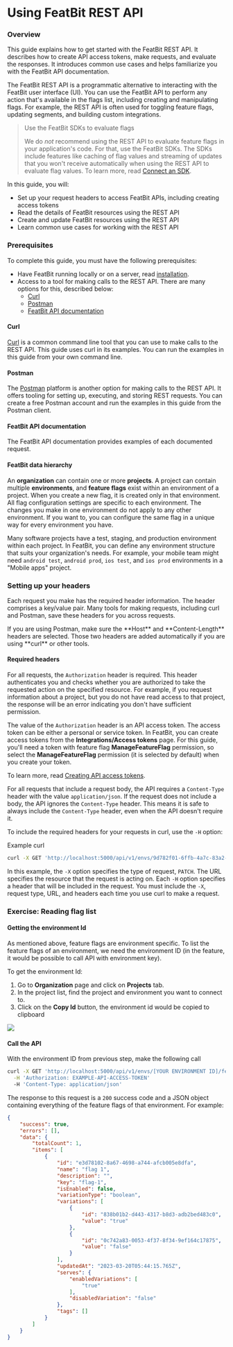 
# Using FeatBit REST API

### Overview <a href="#overview" id="overview"></a>

This guide explains how to get started with the FeatBit REST API. It describes how to create API access tokens, make requests, and evaluate the responses. It introduces common use cases and helps familiarize you with the FeatBit API documentation.

The FeatBit REST API is a programmatic alternative to interacting with the FeatBit user interface (UI). You can use the FeatBit API to perform any action that's available in the flags list, including creating and manipulating flags. For example, the REST API is often used for toggling feature flags, updating segments, and building custom integrations.

> Use the FeatBit SDKs to evaluate flags
>
> We do _not_ recommend using the REST API to evaluate feature flags in your application's code. For that, use the FeatBit SDKs. The SDKs include features like caching of flag values and streaming of updates that you won't receive automatically when using the REST API to evaluate flag values. To learn more, read [Connect an SDK](../getting-started/connect-an-sdk/).

In this guide, you will:

* Set up your request headers to access FeatBit APIs, including creating access tokens
* Read the details of FeatBit resources using the REST API
* Create and update FeatBit resources using the REST API
* Learn common use cases for working with the REST API

### Prerequisites

To complete this guide, you must have the following prerequisites:

* Have FeatBit running locally or on a server, read [installation](../installation/full-installation.md).
* Access to a tool for making calls to the REST API. There are many options for this, described below:
  * [Curl](https://curl.se/)
  * [Postman](https://www.postman.com/)
  * [FeatBit API documentation](overview.md)

#### Curl

[Curl](https://curl.se/) is a common command line tool that you can use to make calls to the REST API. This guide uses curl in its examples. You can run the examples in this guide from your own command line.

#### Postman

The [Postman](https://www.postman.com/) platform is another option for making calls to the REST API. It offers tooling for setting up, executing, and storing REST requests. You can create a free Postman account and run the examples in this guide from the Postman client.

#### FeatBit API documentation

The FeatBit API documentation provides examples of each documented request.

#### FeatBit data hierarchy

An **organization** can contain one or more **projects**. A project can contain multiple **environments**, and **feature flags** exist within an environment of a project. When you create a new flag, it is created only in that environment. All flag configuration settings are specific to each environment. The changes you make in one environment do not apply to any other environment. If you want to, you can configure the same flag in a unique way for every environment you have.

Many software projects have a test, staging, and production environment within each project. In FeatBit, you can define any environment structure that suits your organization's needs. For example, your mobile team might need `android test`, `android prod`, `ios test`, and `ios prod` environments in a "Mobile apps" project.

### Setting up your headers

Each request you make has the required header information. The header comprises a key/value pair. Many tools for making requests, including curl and Postman, save these headers for you across requests.

<Callout type="info">
If you are using Postman, make sure the **Host** and **Content-Length** headers are selected. Those two headers are added automatically if you are using **curl** or other tools.
</Callout>

#### Required headers

For all requests, the `Authorization` header is required. This header authenticates you and checks whether you are authorized to take the requested action on the specified resource. For example, if you request information about a project, but you do not have read access to that project, the response will be an error indicating you don't have sufficient permission.

The value of the `Authorization` header is an API access token. The access token can be either a personal or service token. In FeatBit, you can create access tokens from the **Integrations/Access tokens** page. For this guide, you'll need a token with feature flag **ManageFeatureFlag** permission, so select the **ManageFeatureFlag** permission (it is selected by default) when you create your token.

To learn more, read [Creating API access tokens](../integrations/api-access-tokens.md).

For all requests that include a request body, the API requires a `Content-Type` header with the value `application/json`. If the request does not include a body, the API ignores the `Content-Type` header. This means it is safe to always include the `Content-Type` header, even when the API doesn't require it.

To include the required headers for your requests in curl, use the `-H` option:

Example curl

```bash
curl -X GET 'http://localhost:5000/api/v1/envs/9d782f01-6ffb-4a7c-83a2-79304d801a46/feature-flags' \  -H 'Authorization: EXAMPLE-API-ACCESS-TOKEN' \  -H 'Content-Type: application/json'COPY
```

In this example, the `-X` option specifies the type of request, `PATCH`. The URL specifies the resource that the request is acting on. Each `-H` option specifies a header that will be included in the request. You must include the `-X`, request type, URL, and headers each time you use curl to make a request.

### Exercise: Reading flag list

#### Getting the environment Id

As mentioned above, feature flags are environment specific. To list the feature flags of an environment, we need the environment ID (in the feature, it would be possible to call API with environment key).

To get the environment Id:

1. Go to **Organization** page and click on **Projects** tab.
2. In the project list, find the project and environment you want to connect to.
3. Click on the **Copy Id** button, the environment id would be copied to clipboard

![](../api-docs/assets/using-featbit-rest-api/001.png)

#### Call the API

With the environment ID from previous step, make the following call

```bash
curl -X GET 'http://localhost:5000/api/v1/envs/[YOUR ENVIRONMENT ID]/feature-flags?pageIndex=0&pageSize=10&isEnabled=' \
  -H 'Authorization: EXAMPLE-API-ACCESS-TOKEN'
  -H 'Content-Type: application/json'
```

The response to this request is a `200` success code and a JSON object containing everything of the feature flags of that environment. For example:

```json
{
    "success": true,
    "errors": [],
    "data": {
        "totalCount": 1,
        "items": [
            {
                "id": "e3d78102-8a67-4698-a744-afcb005e8dfa",
                "name": "flag 1",
                "description": "",
                "key": "flag-1",
                "isEnabled": false,
                "variationType": "boolean",
                "variations": [
                    {
                        "id": "838b01b2-d443-4317-b8d3-adb2bed483c0",
                        "value": "true"
                    },
                    {
                        "id": "0c742a83-0053-4f37-8f34-9ef164c17875",
                        "value": "false"
                    }
                ],
                "updatedAt": "2023-03-20T05:44:15.765Z",
                "serves": {
                    "enabledVariations": [
                        "true"
                    ],
                    "disabledVariation": "false"
                },
                "tags": []
            }
        ]
    }
}
```

